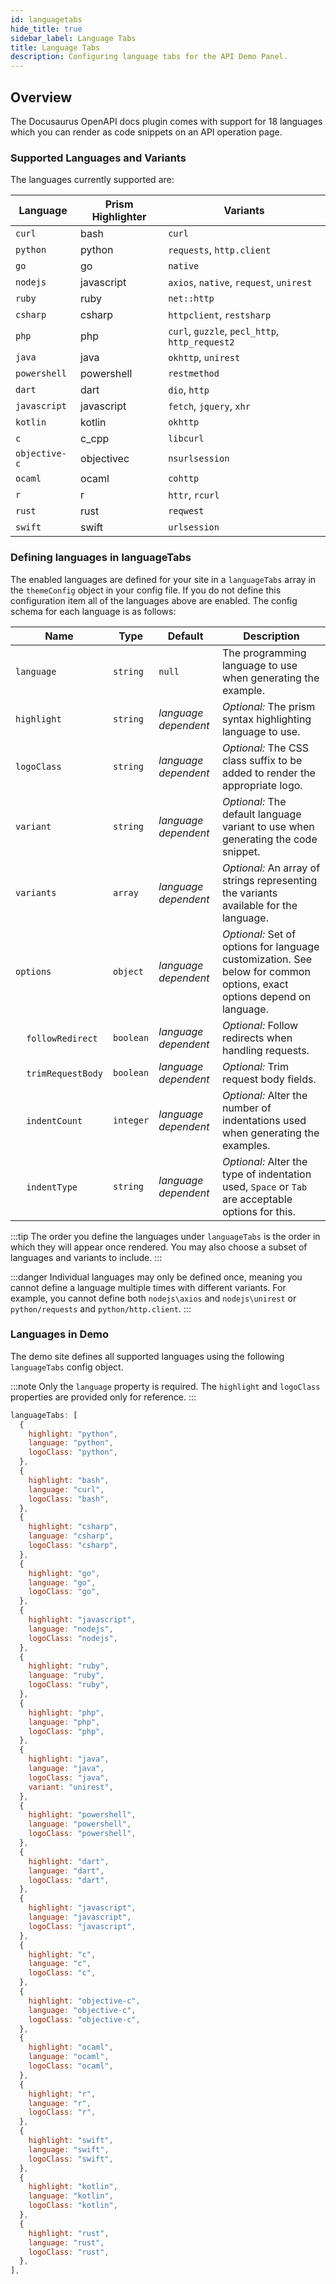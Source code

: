 ```yaml
---
id: languagetabs
hide_title: true
sidebar_label: Language Tabs
title: Language Tabs
description: Configuring language tabs for the API Demo Panel.
---
```


## Overview

The Docusaurus OpenAPI docs plugin comes with support for 18 languages which you can render as code snippets on an API operation page. 


### Supported Languages and Variants

The languages currently supported are:

| Language     | Prism Highlighter | Variants                                         |
| ------------ | ----------------- | ------------------------------------------------ |
| `curl`       | bash              | `curl`                                           |
| `python`     | python            | `requests`, `http.client`                        |
| `go`         | go                | `native`                                         |
| `nodejs`     | javascript        | `axios`, `native`, `request`, `unirest`          |
| `ruby`       | ruby              | `net::http`                                      |
| `csharp`     | csharp            | `httpclient`, `restsharp`                        |
| `php`        | php               | `curl`, `guzzle`, `pecl_http`, `http_request2`   |
| `java`       | java              | `okhttp`, `unirest`                              |
| `powershell` | powershell        | `restmethod`                                     |
| `dart`       | dart              | `dio`, `http`                                    |
| `javascript` | javascript        | `fetch`, `jquery`, `xhr`                         |
| `kotlin`     | kotlin            | `okhttp`                                         |
| `c`          | c_cpp             | `libcurl`                                        |
| `objective-c`| objectivec        | `nsurlsession`                                   |
| `ocaml`      | ocaml             | `cohttp`                                         |
| `r`          | r                 | `httr`, `rcurl`                                  |
| `rust`       | rust              | `reqwest`                                        |
| `swift`      | swift             | `urlsession`                                     |

### Defining languages in languageTabs

The enabled languages are defined for your site in a `languageTabs` array in the `themeConfig` object in your config file. If you do not define this configuration item all of the languages above are enabled. The config schema for each language is as follows:

| Name              | Type      | Default              | Description                                                                                                            |
| ----------------- | --------- | -------------------- | ---------------------------------------------------------------------------------------------------------------------- |
| `language`        | `string`  | `null`               | The programming language to use when generating the example.                                                           |
| `highlight`       | `string`  | _language dependent_ | _Optional:_ The prism syntax highlighting language to use.                                                             |
| `logoClass`       | `string`  | _language dependent_ | _Optional:_ The CSS class suffix to be added to render the appropriate logo.                                           |
| `variant`         | `string`  | _language dependent_ | _Optional:_ The default language variant to use when generating the code snippet. |
| `variants`        | `array`   | _language dependent_ | _Optional:_ An array of strings representing the variants available for the language.                            |
| `options`         | `object`  | _language dependent_ | _Optional:_ Set of options for language customization. See below for common options, exact options depend on language.  |
| &nbsp;&nbsp;&nbsp;&nbsp;`followRedirect`  | `boolean` | _language dependent_ | _Optional:_ Follow redirects when handling requests.                                                                   |
| &nbsp;&nbsp;&nbsp;&nbsp;`trimRequestBody` | `boolean` | _language dependent_ | _Optional:_ Trim request body fields.                                                                                  |
| &nbsp;&nbsp;&nbsp;&nbsp;`indentCount`     | `integer` | _language dependent_ | _Optional:_ Alter the number of indentations used when generating the examples.                                        |
| &nbsp;&nbsp;&nbsp;&nbsp;`indentType`      | `string`  | _language dependent_ | _Optional:_ Alter the type of indentation used, `Space` or `Tab` are acceptable options for this.                      |

:::tip
The order you define the languages under `languageTabs` is the order in which they will appear once rendered. You may also choose a subset of languages and variants to include.
:::

:::danger
Individual languages may only be defined once, meaning you cannot define a language multiple times with different variants. For example, you cannot define both `nodejs\axios` and `nodejs\unirest` or `python/requests` and `python/http.client`.
:::

### Languages in Demo

The demo site defines all supported languages using the following `languageTabs` config object.

:::note
Only the `language` property is required. The `highlight` and `logoClass` properties are provided only for reference.
:::

```js
languageTabs: [
  {
    highlight: "python",
    language: "python",
    logoClass: "python",
  },
  {
    highlight: "bash",
    language: "curl",
    logoClass: "bash",
  },
  {
    highlight: "csharp",
    language: "csharp",
    logoClass: "csharp",
  },
  {
    highlight: "go",
    language: "go",
    logoClass: "go",
  },
  {
    highlight: "javascript",
    language: "nodejs",
    logoClass: "nodejs",
  },
  {
    highlight: "ruby",
    language: "ruby",
    logoClass: "ruby",
  },
  {
    highlight: "php",
    language: "php",
    logoClass: "php",
  },
  {
    highlight: "java",
    language: "java",
    logoClass: "java",
    variant: "unirest",
  },
  {
    highlight: "powershell",
    language: "powershell",
    logoClass: "powershell",
  },
  {
    highlight: "dart",
    language: "dart",
    logoClass: "dart",
  },
  {
    highlight: "javascript",
    language: "javascript",
    logoClass: "javascript",
  },
  {
    highlight: "c",
    language: "c",
    logoClass: "c",
  },
  {
    highlight: "objective-c",
    language: "objective-c",
    logoClass: "objective-c",
  },
  {
    highlight: "ocaml",
    language: "ocaml",
    logoClass: "ocaml",
  },
  {
    highlight: "r",
    language: "r",
    logoClass: "r",
  },
  {
    highlight: "swift",
    language: "swift",
    logoClass: "swift",
  },
  {
    highlight: "kotlin",
    language: "kotlin",
    logoClass: "kotlin",
  },
  {
    highlight: "rust",
    language: "rust",
    logoClass: "rust",
  },
],
```
